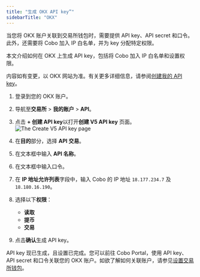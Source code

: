 ```yaml
---
title: "生成 OKX API key”"
sidebarTitle: "OKX"
---
```


当您将 OKX 账户关联到交易所钱包时，需要提供 API key、API secret 和口令。此外，还需要将 Cobo 加入 IP 白名单，并为 key 分配特定权限。

本文介绍如何在 OKX 上生成 API key，包括将 Cobo 加入 IP 白名单和设置权限。

<Note>内容如有变更，以 OKX 网站为准。有关更多详细信息，请参阅<a href="https://www.okx.com/docs-v5/zh/#overview-v5-api-key-creation">创建我的 API key</a>。</Note>

1. 登录到您的 OKX 账户。
2. 导航至**交易所** > **我的账户** > **API**。
3. 点击 **+ 创建 API key**以打开**创建 V5 API key** 页面。
    <img src="/en/images/exchange-wallet/okx.png" className="screenshot_modal" alt="The Create V5 API key page" />
4. 在**目的**部分，选择 **API 交易**。
4. 在文本框中输入 **API 名称**。
5. 在文本框中输入口令。
6. 在 **IP 地址允许列表**字段中，输入 Cobo 的 IP 地址 `18.177.234.7` 及 `18.180.16.190`。
7. 选择以下**权限**：
    - **读取**
    - **提币**
    - **交易**

8. 点击**确认**生成 API key。

API key 现已生成，且设置已完成。您可以前往 Cobo Portal，使用 API key、API secret 和口令关联您的 OKX 账户。如欲了解如何关联账户，请参见[设置交易所钱包](/cn/portal/exchange-wallets/set-up)。 

